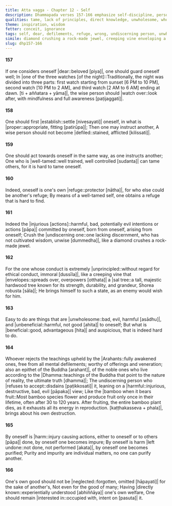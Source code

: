 ```yaml
---
title: Atta vagga - Chapter 12 - Self
description: Dhammapada verses 157-166 emphasize self-discipline, personal responsibility, and inner mastery. A wise person must first establish themselves properly before guiding others, as self-mastery is difficult but essential. Purity and impurity are personal matters, and one should prioritize their own spiritual welfare over external concerns, for no one can purify another.
qualities: tame, lack of principles, direct knowledge, unwholesome, wholesome, sense restraint, immaturity
theme: inspiration, wisdom
fetter: conceit, ignorance
tags: self, dear, defilements, refuge, wrong, undiscerning person, unwholesome, beneficial, Arahants, teachings, self-purification, good, welfare, Dhamma, self-discipline, responsibility, lack of principles, purity, impurity, dhp
simile: diamond crushing a rock-made jewel, creeping vine enveloping a sal tree, bamboo when it bears fruit
slug: dhp157-166
---
```


#### 157

If one considers oneself |dear::beloved [piya]|,
one should guard oneself well;
In |one of the three watches [of the night]::Traditionally, the night was divided into three parts: first watch starting from sunset [6 PM to 10 PM], second watch [10 PM to 2 AM], and third watch [2 AM to 6 AM] ending at dawn. [ti + aññatara + yāma]|,
the wise person should |watch over::look after, with mindfulness and full awareness [paṭijaggati]|.

#### 158

One should first |establish::settle [nivesayati]| oneself,
in what is |proper::appropriate, fitting [patirūpa]|;
Then one may instruct another,
A wise person should not become |defiled::stained, afflicted [kilissati]|.

#### 159

One should act towards oneself in the same way,
as one instructs another;
One who is |well-tamed::well trained, well controlled [sudanta]| can tame others,
for it is hard to tame oneself.

#### 160

Indeed, oneself is one's own |refuge::protector [nātha]|,
for who else could be another's refuge;
By means of a well-tamed self,
one obtains a refuge that is hard to find.

#### 161

Indeed the |injurious [actions]::harmful, bad, potentially evil intentions or actions [pāpa]| committed by oneself,
born from oneself, arising from oneself;
Crush the |undiscerning one::one lacking discernment, who has not cultivated wisdom, unwise [dummedha]|,
like a diamond crushes a rock-made jewel.

#### 162

For the one whose conduct is extremely |unprincipled::without regard for ethical conduct, immoral [dussīla]|,
like a creeping vine that |envelopes::spreads over, overpowers [otthata]| a |sal tree::a tall, majestic hardwood tree known for its strength, durability, and grandeur, Shorea robusta [sāla]|;
He brings himself to such a state,
as an enemy would wish for him.

#### 163

Easy to do are things that are |unwholesome::bad, evil, harmful [asādhu]|,
and |unbeneficial::harmful, not good [ahita]| to oneself;
But what is |beneficial::good, advantageous [hita]| and auspicious,
that is indeed hard to do.

#### 164

Whoever rejects the teachings upheld by the |Arahants::fully awakened ones, free from all mental defilements; worthy of offerings and veneration; also an epithet of the Buddha [arahant]|,
of the noble ones who live according to the |Dhamma::teachings of the Buddha that point to the nature of reality, the ultimate truth [dhamma]|;
The undiscerning person who |refuses to accept::disdains [paṭikkosati]| it,
leaning on a |harmful::injurious, destructive, bad, evil [pāpaka]| view;
Like the |bamboo when it bears fruit::Most bamboo species flower and produce fruit only once in their lifetime, often after 30 to 120 years. After fruiting, the entire bamboo plant dies, as it exhausts all its energy in reproduction. [kaṭṭhakasseva + phala]|,
brings about his own destruction.

#### 165

By oneself is |harm::injury causing actions, either to oneself or to others [pāpa]| done,
by oneself one becomes impure;
By oneself is harm |left undone::not done, not performed [akata]|,
by oneself one becomes purified;
Purity and impurity are individual matters,
no one can purify another.

#### 166

One's own good should not be |neglected::forgotten, omitted [hāpayati]| for the sake of another's,
Not even for the good of many;
Having |directly known::experientially understood [abhiññāya]| one's own welfare,
One should remain |interested in::occupied with, intent on [pasuta]| it.